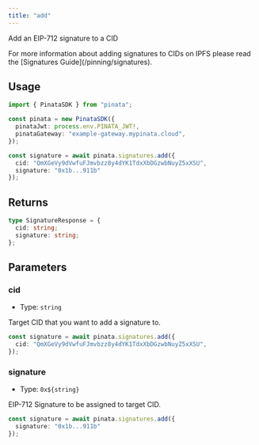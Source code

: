 ```yaml
---
title: "add"
---
```


Add an EIP-712 signature to a CID

<Note>
For more information about adding signatures to CIDs on IPFS please read the [Signatures Guide](/pinning/signatures).
</Note>

## Usage

```typescript
import { PinataSDK } from "pinata";

const pinata = new PinataSDK({
  pinataJwt: process.env.PINATA_JWT!,
  pinataGateway: "example-gateway.mypinata.cloud",
});

const signature = await pinata.signatures.add({
  cid: "QmXGeVy9dVwfuFJmvbzz8y4dYK1TdxXbDGzwbNuyZ5xXSU",
  signature: "0x1b...911b"
});
```

## Returns

```typescript
type SignatureResponse = {
  cid: string;
  signature: string;
};
```

## Parameters

### cid

- Type: `string`

Target CID that you want to add a signature to.

```typescript
const signature = await pinata.signatures.add({
  cid: "QmXGeVy9dVwfuFJmvbzz8y4dYK1TdxXbDGzwbNuyZ5xXSU",
});
```

### signature

- Type: `0x${string}`

EIP-712 Signature to be assigned to target CID.

```typescript
const signature = await pinata.signatures.add({
  signature: "0x1b...911b"
});
```
